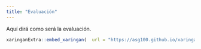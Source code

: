 ```yaml
---
title: "Evaluación"
---
```


Aquí dirá como será la evaluación.

```r
xaringanExtra::embed_xaringan(  url = "https://asg100.github.io/xaringan", "4:3")
```
